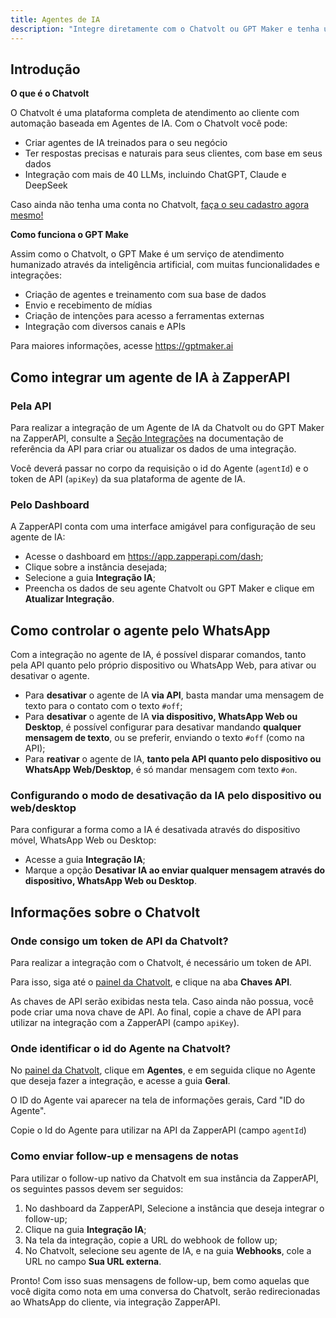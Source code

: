 ```yaml
---
title: Agentes de IA
description: "Integre diretamente com o Chatvolt ou GPT Maker e tenha um agente de IA especializado em seu negócio"
---
```


## Introdução

**O que é o Chatvolt**

O Chatvolt é uma plataforma completa de atendimento ao cliente com automação 
baseada em Agentes de IA. Com o Chatvolt você pode:

- Criar agentes de IA treinados para o seu negócio
- Ter respostas precisas e naturais para seus clientes, com base em seus dados
- Integração com mais de 40 LLMs, incluindo ChatGPT, Claude e DeepSeek

Caso ainda não tenha uma conta no Chatvolt, <a target="_blank" href="https://app.chatvolt.ai/partner/zapperapi">faça o seu cadastro agora mesmo!</a>

**Como funciona o GPT Make**

Assim como o Chatvolt, o GPT Make é um serviço de atendimento humanizado através
da inteligência artificial, com muitas funcionalidades e integrações:

- Criação de agentes e treinamento com sua base de dados
- Envio e recebimento de mídias
- Criação de intenções para acesso a ferramentas externas
- Integração com diversos canais e APIs

Para maiores informações, acesse https://gptmaker.ai

## Como integrar um agente de IA à ZapperAPI

### Pela API

Para realizar a integração de um Agente de IA da Chatvolt ou do GPT Maker na ZapperAPI, consulte a 
<a href="http://docs.zapperapi.com/api-reference/integra%C3%A7%C3%B5es/criar-integra%C3%A7%C3%A3o">Seção Integrações</a> na 
documentação de referência da API para criar ou atualizar os dados de uma integração.

Você deverá passar no corpo da requisição o id do Agente (`agentId`) e o token de API (`apiKey`)
da sua plataforma de agente de IA.

### Pelo Dashboard

A ZapperAPI conta com uma interface amigável para configuração de seu agente de IA:

- Acesse o dashboard em https://app.zapperapi.com/dash;
- Clique sobre a instância desejada;
- Selecione a guia **Integração IA**;
- Preencha os dados de seu agente Chatvolt ou GPT Maker e clique em **Atualizar Integração**.

## Como controlar o agente pelo WhatsApp

Com a integração no agente de IA, é possível disparar comandos, tanto pela API
quanto pelo próprio dispositivo ou WhatsApp Web, para ativar ou desativar o agente.

- Para **desativar** o agente de IA **via API**, basta mandar uma mensagem de texto 
para o contato com o texto `#off`;
- Para **desativar** o agente de IA **via dispositivo, WhatsApp Web ou Desktop**, 
é possível configurar para desativar mandando **qualquer mensagem de texto**, ou
se preferir, enviando o texto `#off` (como na API);
- Para **reativar** o agente de IA, **tanto pela API quanto pelo dispositivo ou WhatsApp Web/Desktop**,
é só mandar mensagem com texto `#on`.

### Configurando o modo de desativação da IA pelo dispositivo ou web/desktop

Para configurar a forma como a IA é desativada através do dispositivo móvel, WhatsApp
Web ou Desktop:

- Acesse a guia **Integração IA**;
- Marque a opção **Desativar IA ao enviar qualquer mensagem através do dispositivo, WhatsApp Web ou Desktop**.

## Informações sobre o Chatvolt

### Onde consigo um token de API da Chatvolt?

Para realizar a integração com o Chatvolt, é necessário um token de API. 

Para isso, siga até o <a target="_blank" href="https://app.chatvolt.ai/partner/zapperapi">painel da Chatvolt</a>,
e clique na aba **Chaves API**.

As chaves de API serão exibidas nesta tela. Caso ainda não possua, você pode criar uma nova chave de API.
Ao final, copie a chave de API para utilizar na integração com a ZapperAPI (campo `apiKey`).

### Onde identificar o id do Agente na Chatvolt?

No <a target="_blank" href="https://app.chatvolt.ai/partner/zapperapi">painel da Chatvolt</a>,
clique em **Agentes**, e em seguida clique no Agente que deseja fazer a integração, 
e acesse a guia **Geral**.

O ID do Agente vai aparecer na tela de informações gerais, Card "ID do Agente".

Copie o Id do Agente para utilizar na API da ZapperAPI (campo `agentId`)

### Como enviar follow-up e mensagens de notas

Para utilizar o follow-up nativo da Chatvolt em sua instância da ZapperAPI, os
seguintes passos devem ser seguidos:

1. No dashboard da ZapperAPI, Selecione a instância que deseja integrar o follow-up;
2. Clique na guia **Integração IA**;
3. Na tela da integração, copie a URL do webhook de follow up;
4. No Chatvolt, selecione seu agente de IA, e na guia **Webhooks**, cole a URL no 
campo  **Sua URL externa**.

Pronto! Com isso suas mensagens de follow-up, bem como aquelas que você digita 
como nota em uma conversa do Chatvolt, serão redirecionadas ao WhatsApp do cliente,
via integração ZapperAPI.
